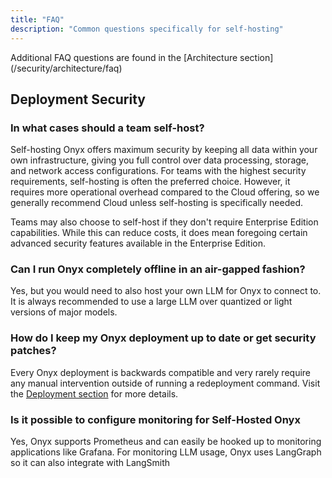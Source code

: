 ```yaml
---
title: "FAQ"
description: "Common questions specifically for self-hosting"
---
```


<Tip>
Additional FAQ questions are found in the [Architecture section](/security/architecture/faq)
</Tip>

## Deployment Security

### In what cases should a team self-host?
Self-hosting Onyx offers maximum security by keeping all data within your own infrastructure, giving you full control over data processing, storage, and network access configurations.
For teams with the highest security requirements, self-hosting is often the preferred choice. However, it requires more operational overhead compared to the Cloud offering, so we generally recommend Cloud unless self-hosting is specifically needed.

Teams may also choose to self-host if they don't require Enterprise Edition capabilities. While this can reduce costs, it does mean foregoing certain advanced security features available in the Enterprise Edition.

### Can I run Onyx completely offline in an air-gapped fashion?
Yes, but you would need to also host your own LLM for Onyx to connect to. It is always recommended to use a large LLM over quantized or light versions of major models.

### How do I keep my Onyx deployment up to date or get security patches?
Every Onyx deployment is backwards compatible and very rarely require any manual intervention outside of running a redeployment command. Visit the [Deployment section](/deployment/overview) for more details.

### Is it possible to configure monitoring for Self-Hosted Onyx
Yes, Onyx supports Prometheus and can easily be hooked up to monitoring applications like Grafana. For monitoring LLM usage, Onyx uses LangGraph so it can also integrate with LangSmith
